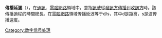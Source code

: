 {{Unreferenced|time=2022-01-10T03:26:06+00:00}}
{{NoteTA
|G1 = Communication
|G2 = IT
}}
'''傳播延遲'''（{{lang-en|Propagation delay}}），在[[通訊|通訊]]、[[電腦網路|電腦網路]]領域中，意指[[訊號|訊號]]從[[發訊方|發訊方]][[傳播|傳播]]到[[收訊方|收訊方]]時，該傳播過程的時間總長。在[[電腦網路|電腦網路]]領域传播延迟等于d/s，其中d是距离，s是波传播速度。

{{tech-stub}}
[[Category:数字信号处理|Category:数字信号处理]]